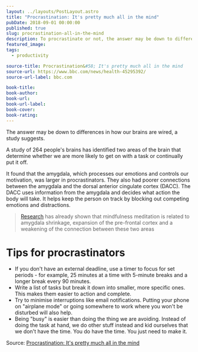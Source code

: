 ```yaml
---
layout: ../layouts/PostLayout.astro
title: "Procrastination: It's pretty much all in the mind"
pubDate: 2018-09-01 00:00:00
published: true
slug: procrastination-all-in-the-mind
description: To procrastinate or not, the answer may be down to differences in how our brains are wired, a study suggests.
featured_image:
tags:
  - productivity

source-title: Procrastination&#58; It's pretty much all in the mind
source-url: https://www.bbc.com/news/health-45295392/
source-url-label: bbc.com

book-title:
book-author:
book-url:
book-url-label:
book-cover:
book-rating:
---
```


The answer may be down to differences in how our brains are wired, a study suggests.

A study of 264 people's brains has identified two areas of the brain that determine whether we are more likely to get on with a task or continually put it off.

It found that the amygdala, which processes our emotions and controls our motivation, was larger in procrastinators. They also had poorer connections between the amygdala and the dorsal anterior cingulate cortex (DACC). The DACC uses information from the amygdala and decides what action the body will take. It helps keep the person on track by blocking out competing emotions and distractions.

> [Research](http://journals.plos.org/plosone/article?id=10.1371/journal.pone.0064574) has already shown that mindfulness meditation is related to amygdala shrinkage, expansion of the pre-frontal cortex and a weakening of the connection between these two areas

# Tips for procrastinators

- If you don't have an external deadline, use a timer to focus for set periods - for example, 25 minutes at a time with 5-minute breaks and a longer break every 90 minutes.
- Write a list of tasks but break it down into smaller, more specific ones. This makes them easier to action and complete.
- Try to minimise interruptions like email notifications. Putting your phone on "airplane mode" or going somewhere to work where you won't be disturbed will also help.
- Being "busy" is easier than doing the thing we are avoiding. Instead of doing the task at hand, we do other stuff instead and kid ourselves that we don't have the time. You do have the time. You just need to make it.

Source: [Procrastination: It's pretty much all in the mind](https://www.bbc.com/news/health-45295392/)

